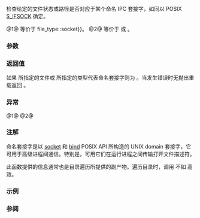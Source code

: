{{cpp/experimental/fs/title|is_socket}}
{{cpp/experimental/fs/navbar}}
{{dcl begin}}
{{dcl header|experimental/filesystem}}
{{dcl|num=1|since=fs_ts|1=
bool is_socket( file_status s );
}}
{{dcl|num=2|since=fs_ts|1=
bool is_socket( const path&amp; p );
bool is_socket( const path&amp; p, error_code&amp; ec );
}}
{{dcl end}}

检查给定的文件状态或路径是否对应于某个命名 IPC 套接字，如同以 POSIX [https://pubs.opengroup.org/onlinepubs/9699919799/basedefs/sys_stat.h.html S_IFSOCK] 确定。

@1@ 等价于 {{c|s.type() {{==}} file_type::socket}}。
@2@ 等价于 {{c|is_socket(status(p))}} 或 {{c|is_socket(status(p, ec))}}。

===参数===
{{par begin}}
{{par|s|要检查的文件状态}}
{{par|p|要检查的路径}}
{{par|ec|用于无抛出重载中报告错误的输出形参}}
{{par end}}

===返回值===
如果 {{c|p}} 所指定的文件或 {{c|s}} 所指定的类型代表命名套接字则为 {{c|true}}。当发生错误时无抛出重载返回 {{c|false}}。

===异常===
@1@ {{unreviewed noexcept}}
@2@ {{cpp/experimental/fs/error_handling|p}}

===注解===
命名套接字是以 [https://pubs.opengroup.org/onlinepubs/9699919799/functions/socket.html socket] 和 [https://pubs.opengroup.org/onlinepubs/9699919799/functions/bind.html bind] POSIX API 所构造的 UNIX domain 套接字，它可用于高级进程间通信。特别是，可用它们在运行进程之间传输打开文件描述符。

此函数提供的信息通常也是目录遍历所提供的副产物。遍历目录时，调用 {{tt|is_socket(*iterator)}} 不如 {{tt|is_socket(iterator-&gt;status())}} 高效。

===示例===
{{cpp/experimental/fs/status_example}}

===参阅===
{{dsc begin}}
{{dsc inc|cpp/experimental/fs/dsc status}}
{{dsc inc|cpp/experimental/fs/dsc file_status}}
{{dsc inc|cpp/experimental/fs/dsc status_known}}
{{dsc inc|cpp/experimental/fs/dsc is_block_file}}
{{dsc inc|cpp/experimental/fs/dsc is_character_file}}
{{dsc inc|cpp/experimental/fs/dsc is_directory}}
{{dsc inc|cpp/experimental/fs/dsc is_fifo}}
{{dsc inc|cpp/experimental/fs/dsc is_other}}
{{dsc inc|cpp/experimental/fs/dsc is_regular_file}}
{{dsc inc|cpp/experimental/fs/dsc is_symlink}}
{{dsc inc|cpp/experimental/fs/dsc exists}}
{{dsc inc|cpp/experimental/fs/directory_entry/dsc status}}
{{dsc end}}